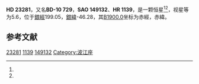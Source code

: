 {{Starbox begin
| name = HD 23281
}}
{{Starbox observe
| epoch = [[J2000.0|J2000.0]]
| constell = {{星座名待查}}<ref name=SIMBAD>{{cite web
 | url=http://simbad.u-strasbg.fr/simbad/sim-id?Ident=HR+1139
 | title =Pulsating variable Star
 | publisher=Centre de Données astronomiques de Strasbourg
 | work=SIMBAD
 | accessdate=2012-07-13}}</ref><ref name=DATA>{{cite web
 | url=http://vizier.u-strasbg.fr/viz-bin/VizieR-5?-out.add=.&-source=5050&-corr=PK=HR&-out.max=9999&HR=1139
 | title=VizieR Detailed Page
 | accessdate=2012-07-13
 | archive-date=2019-02-16
 | archive-url=https://web.archive.org/web/20190216103916/http://vizier.u-strasbg.fr/viz-bin/VizieR-5?-out.add=.&-source=5050&-corr=PK=HR&-out.max=9999&HR=1139
 | dead-url=no
 }}</ref>
| 星官 = 
| ra = {{RA|3|43|33.8}}<ref name=SIMBAD /><ref name=DATA />
| dec = {{DEC|-10|29|8}}<ref name=SIMBAD /><ref name=DATA />
| appmag_v = 5.6<ref name=SIMBAD /><ref name=DATA />
}}
{{Starbox character
| class = A5m<ref name=SIMBAD /><ref name=DATA />
| b-v = 0.22<ref name=SIMBAD /><ref name=DATA />
| u-b = 0.1<ref name=SIMBAD /><ref name=DATA />
| r-i = 0.12<ref name=SIMBAD /><ref name=DATA />
| variable = 
}}
{{Starbox astrometry
| radial_v = 0.1
| prop_mo_ra = 16
| parallax = 
| p_error = 
}}
{{Starbox catalog
| names =BD-10 729，[[SAO星表|SAO]] 149132，[[HD星表|HD]] 23281，[[HR星表|HR]] 1139}}
{{Starbox reference |Simbad=HR+1139}}
{{Starbox end}}

'''HD 23281'''，又名'''BD-10 729'''，'''SAO 149132'''、'''HR 1139'''，是一颗恒星<ref name=SIMBAD /><ref name=DATA />，视星等为5.6，位于[[銀道座標系|銀經]]199.05，[[銀道座標系|銀緯]]-46.28，其[[B1900.0|B1900.0]]坐标为赤經{{RA|3|38|47.2}}，赤緯{{DEC|-10|-46.28|8}}。

== 参考文献 ==
{{reflist}}

{{star-stub}}

[[Category:HD和HDE天體|23281]]
[[Category:HR天體|1139]]
[[Category:SAO天體|149132]]
[[Category:波江座|Category:波江座]]